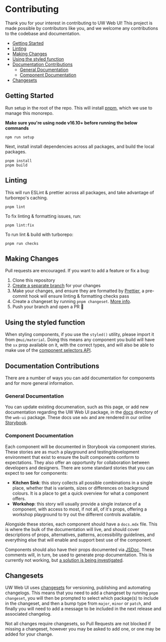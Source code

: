 
<Meta title="Web UI / Guides / Contributing" />

# Contributing

Thank you for your interest in contributing to UW Web UI!
This project is made possible by contributors like you, and we welcome any
contributions to the codebase and documentation.

- [Getting Started](#getting-started)
- [Linting](#linting)
- [Making Changes](#making-changes)
- [Using the styled function](#using-the-styled-function)
- [Documentation Contributions](#documentation-contributions)
  - [General Documentation](#general-documentation)
  - [Component Documentation](#component-documentation)
- [Changesets](#changesets)

## Getting Started

Run setup in the root of the repo. This will install [pnpm](https://pnpm.io/),
which we use to manage this monorepo.

**Make sure you're using node v16.10+ before running the below commands**

```
npm run setup
```

Next, install install dependencies across all packages, and build the local
packages.

```
pnpm install
pnpm build
```

## Linting

This will run ESLint & prettier across all packages, and take advantage of turborepo's caching.

```
pnpm lint
```

To fix linting & formatting issues, run:

```
pnpm lint:fix
```

To run lint & build with turborepo:

```
pnpm run checks
```

## Making Changes

Pull requests are encouraged. If you want to add a feature or fix a bug:

1. Clone this repository
1. [Create a separate branch](https://docs.github.com/en/desktop/contributing-and-collaborating-using-github-desktop/managing-branches)
   for your changes
1. Make your changes, and ensure they are formatted by
   [Prettier](https://prettier.io), a pre-commit hook will ensure linting &
   formatting checks pass
1. Create a changeset by running `pnpm changeset`. [More info](https://github.com/changesets/changesets/blob/main/docs/adding-a-changeset.md).
1. Push your branch and open a PR 🚀

## Using the styled function

When styling components, if you use the `styled()` utility, please import it
from `@mui/material`. Doing this means any component you build will have the
`sx` prop available on it, with the correct types, and will also be able to
make use of the [component selectors API](https://mui.com/system/styled/#how-to-use-components-selector-api).

## Documentation Contributions

There are a number of ways you can add documentation for components and for more general information.

### General Documentation

You can update existing documenation, such as this page, or add new
documentation regarding the UW Web UI package, in the [docs](https://github.com/utilitywarehouse/design-systems/tree/main/packages/web-ui/docs) directory
of the `web-ui` package. These docs use `mdx` and are rendered in our online
[Storybook](https://uw-web-ui.vercel.app/).

### Component Documentation

Each component will be documented in Storybook via component stories. These
stories are as much a playground and testing/development environment that exist
to ensure the built components conform to expectations. They also offer an
opportunity for collaboration between developers and designers. There are some
standard stories that you can expect to see for components:

- **Kitchen Sink**: this story collects all possible combinations in a single
  place, whether that is variants, sizes or differences on background colours.
  It is a place to get a quick overview for what a component offers.
- **Workshop**: this story will usually provide a single instance of a
  component, with access to most, if not all, of it's props, offering a
  workshop playground to try out the different controls available.

Alongside these stories, each component should have a `docs.mdx` file. This is
where the bulk of the documentation will live, and should cover descriptions of
props, alternatives, patterns, accessibility guidelines, and everything else
that will enable and support best use of the component.

Components should also have their props documented via
[JSDoc](https://jsdoc.app/). These comments will, in turn, be used to generate
prop documentation. This is currently not working, but
[a solution is being investigated](https://linear.app/utilitywarehouse/issue/UWDS-253/component-props-documentation-scripts).

## Changesets

UW Web UI uses [changesets](https://github.com/changesets/changesets) for
versioning, publishing and automating changelogs. This means that you need to
add a changeset by running `pnpm changeset`, you will then be prompted to select
which package(s) to include in the changeset, and then a bump type from `major`,
`minor` or `patch`, and finally you will need to add a message to be included in
the next release and associated changelog.

Not all changes require changesets, so Pull Requests are not blocked if missing
a changeset, however you may be asked to add one, or one may be added for your
change.
